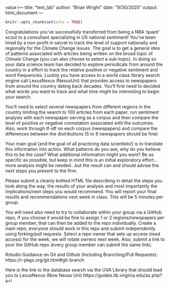  value i---
title: "text_lab"
author: "Brian Wright"
date: "9/30/2020"
output: html_document
---

```r
knitr::opts_chunk$set(echo = TRUE)
```

Congratulations you've successfully transferred from being a NBA 'quant' scout to a consultant specializing in US national sentiment! You've been hired by a non-profit in secret to track the level of support nationally and regionally for the Climate Change issues. The goal is to get a general idea of patterns associated with articles being written on the broad topic of Climate Change (you can also choose to select a sub-topic). In doing so your data science team has decided to explore periodicals from around the country in a effort to track the relative positive or negative sentiment and word frequencies. Luckily you have access to a world class library search engine call LexusNexus (NexusUni) that provides access to newspapers from around the country dating back decades. You'll first need to decided what words you want to track and what time might be interesting to begin your search. 

You'll need to select several newspapers from different regions in the country limiting the search to 100 articles from each paper, run sentiment analysis with each newspaper serving as a corpus and then compare the level of positive or negative connotation associated with the outcomes. Also, work through tf-idf on each corpus (newspapers) and compare the differences between the distributions (5 to 6 newspapers should be fine)

Your main goal (and the goal of all practicing data scientists!) is to translate this information into action. What patterns do you see, why do you believe this to be the case? What additional information might you want? Be as specific as possible, but keep in mind this is an initial exploratory effort...more analysis might be needed...but the result can and should advise the next steps you present to the firm. 


Please submit a cleanly knitted HTML file describing in detail the steps you 
took along the way, the results of your analysis and most importantly the implications/next steps you would recommend.  You will report your final 
results and recommendations next week in class. This will be 5 minutes per group. 

You will need also need to try to collaborate within your group via a GitHub repo, if you choose it would be fine to assign 1 or 2 regions/newspapers per group member, that can then be added to the repo individually. Create a main repo, everyone should work in this repo and submit independently using forking/pull requests. Select a repo owner that sets up access (read access) for the week, we will rotate owners next week. 
Also, submit a link to your the GitHub repo (every group member can submit the same link). 


Rstudio Guidance on Git and Github (Including Branching/Pull Requests): https://r-pkgs.org/git.html#git-branch


Here is the link to the database search via the UVA Library that should lead you to LexusNexus (Now Nexas Uni)
https://guides.lib.virginia.edu/az.php?a=l
